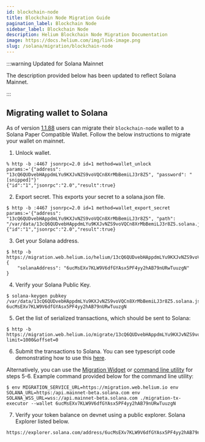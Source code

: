 ```yaml
---
id: blockchain-node
title: Blockchain Node Migration Guide
pagination_label: Blockchain Node
sidebar_label: Blockchain Node
description: Helium Blockchain Node Migration Documentation
image: https://docs.helium.com/img/link-image.png
slug: /solana/migration/blockchain-node
---
```



<LegacyContentBanner />

:::warning Updated for Solana Mainnet

The description provided below has been updated to reflect Solana Mainnet.

:::

## Migrating wallet to Solana

As of version [1.1.88](https://github.com/helium/blockchain-node/releases/tag/1.1.88) users can
migrate their `blockchain-node` wallet to a Solana Paper Compatible Wallet. Follow the below
instructions to migrate your wallet on mainnet.

1. Unlock wallet.

```
% http -b :4467 jsonrpc=2.0 id=1 method=wallet_unlock params:='{"address": "13cQ6QUDvebHAppdmLYu9KXJvNZS9voVQCn8XrMbBemiLJ3r8Z5", "password": "[snipped]"}'
{"id":"1","jsonrpc":"2.0","result":true}
```

2. Export secret. This exports your secret to a solana.json file.

```
$ http -b :4467 jsonrpc=2.0 id=1 method=wallet_export_secret params:='{"address": "13cQ6QUDvebHAppdmLYu9KXJvNZS9voVQCn8XrMbBemiLJ3r8Z5", "path": "/var/data/13cQ6QUDvebHAppdmLYu9KXJvNZS9voVQCn8XrMbBemiLJ3r8Z5.solana.json"}'
{"id":"1","jsonrpc":"2.0","result":true}
```

3. Get your Solana address.

```
$ http -b https://migration.web.helium.io/helium/13cQ6QUDvebHAppdmLYu9KXJvNZS9voVQCn8XrMbBemiLJ3r8Z5
{
    "solanaAddress": "6ucMsEXv7KLW9V6dfGYAsx5PF4yy2hAB79nURwTuuzgN"
}
```

4. Verify your Solana Public Key.

```
$ solana-keygen pubkey /var/data/13cQ6QUDvebHAppdmLYu9KXJvNZS9voVQCn8XrMbBemiLJ3r8Z5.solana.json
6ucMsEXv7KLW9V6dfGYAsx5PF4yy2hAB79nURwTuuzgN
```

5. Get the list of serialized transactions, which should be sent to Solana:

```
$ http -b https://migration.web.helium.io/migrate/13cQ6QUDvebHAppdmLYu9KXJvNZS9voVQCn8XrMbBemiLJ3r8Z5?limit=1000&offset=0

```

6. Submit the transactions to Solana. You can see typescript code demonstrating how to use this
   [here](https://github.com/helium/helium-program-library/blob/master/packages/migration-service/src/test-submit.ts#L37).

Alternatively, you can use the [Migration Widget](/solana/migration/wallet-user#migration-utility)
or
[command line utility](https://github.com/helium/helium-program-library/releases/tag/v0.0.27-migration-cli)
for steps 5-6. Example command provided below for the command line utility:

```
$ env MIGRATION_SERVICE_URL=https://migration.web.helium.io env SOLANA_URL=https:/api.mainnet-beta.solana.com env SOLANA_WSS_URL=wss://api.mainnet-beta.solana.com ./migration-tx-executor --wallet 6ucMsEXv7KLW9V6dfGYAsx5PF4yy2hAB79nURwTuuzgN
```

7. Verify your token balance on devnet using a public explorer. Solana Explorer listed below.

```
https://explorer.solana.com/address/6ucMsEXv7KLW9V6dfGYAsx5PF4yy2hAB79nURwTuuzgN
```
